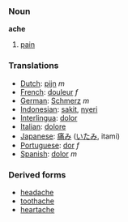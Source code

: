 === Noun ===
'''ache'''

# [[pain]]

=== Translations ===
* [[Dutch]]: [[pijn]] ''m''
* [[French]]: [[douleur]] ''f''
* [[German]]: [[Schmerz]] ''m''
* [[Indonesian]]: [[sakit]], [[nyeri]]
* [[Interlingua]]: [[dolor]] 
* [[Italian]]: [[dolore]] 
* [[Japanese]]: [[痛み]] ([[いたみ]], itami)
* [[Portuguese]]: [[dor]] ''f''
* [[Spanish]]: [[dolor]] ''m''

=== Derived forms ===

* [[headache]]
* [[toothache]]
* [[heartache]]